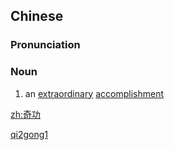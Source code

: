 ==Chinese==
{{zh-forms}}

===Pronunciation===
{{zh-pron
|m=qígōng
|cat=n
}}

===Noun===
{{zh-noun}}

# {{lb|zh|archaic}} an [[extraordinary]] [[accomplishment]]

[[Category:Mandarin archaic terms|qi2gong1]]

[[zh:奇功]]